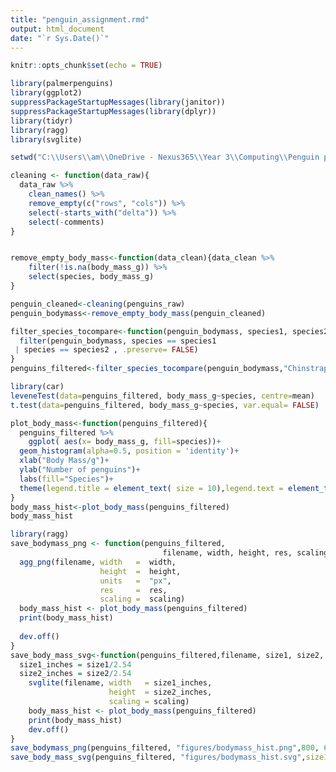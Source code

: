 ---
title: "penguin_assignment.rmd"
output: html_document
date: "`r Sys.Date()`"
---

```{r setup, include=FALSE}
knitr::opts_chunk$set(echo = TRUE)
```

```{r}
library(palmerpenguins)
library(ggplot2)
suppressPackageStartupMessages(library(janitor))
suppressPackageStartupMessages(library(dplyr))
library(tidyr)
library(ragg)
library(svglite)
```

```{r}
setwd("C:\\Users\\am\\OneDrive - Nexus365\\Year 3\\Computing\\Penguin projects")
```

```{r}
cleaning <- function(data_raw){
  data_raw %>%
    clean_names() %>%
    remove_empty(c("rows", "cols")) %>%
    select(-starts_with("delta")) %>%
    select(-comments)
}


remove_empty_body_mass<-function(data_clean){data_clean %>%
    filter(!is.na(body_mass_g)) %>%
    select(species, body_mass_g)
}

penguin_cleaned<-cleaning(penguins_raw)
penguin_bodymass<-remove_empty_body_mass(penguin_cleaned)

```
```{r}
filter_species_tocompare<-function(penguin_bodymass, species1, species2){
  filter(penguin_bodymass, species == species1
 | species == species2 , .preserve= FALSE)
}
penguins_filtered<-filter_species_tocompare(penguin_bodymass,"Chinstrap penguin (Pygoscelis antarctica)","Gentoo penguin (Pygoscelis papua)")

```
```{r}
library(car)
leveneTest(data=penguins_filtered, body_mass_g~species, centre=mean)
t.test(data=penguins_filtered, body_mass_g~species, var.equal= FALSE)
```
```{r}
plot_body_mass<-function(penguins_filtered){
  penguins_filtered %>% 
    ggplot( aes(x= body_mass_g, fill=species))+
  geom_histogram(alpha=0.5, position = 'identity')+
  xlab("Body Mass/g")+
  ylab("Number of penguins")+
  labs(fill="Species")+
  theme(legend.title = element_text( size = 10),legend.text = element_text(size = 7))
}
body_mass_hist<-plot_body_mass(penguins_filtered)
body_mass_hist
```

```{r}
library(ragg)
save_bodymass_png <- function(penguins_filtered, 
                                  filename, width, height, res, scaling){
  agg_png(filename, width   =  width, 
                    height  =  height, 
                    units   =  "px", 
                    res     =  res, 
                    scaling =  scaling)
  body_mass_hist <- plot_body_mass(penguins_filtered)
  print(body_mass_hist)
  
  dev.off()
}
save_body_mass_svg<-function(penguins_filtered,filename, size1, size2, scaling){
  size1_inches = size1/2.54
  size2_inches = size2/2.54
    svglite(filename, width   = size1_inches, 
                      height  = size2_inches, 
                      scaling = scaling)
    body_mass_hist <- plot_body_mass(penguins_filtered)
    print(body_mass_hist)
    dev.off()
}
save_bodymass_png(penguins_filtered, "figures/bodymass_hist.png",800, 600, 400, 0.3 )
save_body_mass_svg(penguins_filtered, "figures/bodymass_hist.svg",size1=20, size2=15, scaling = 1)
```

